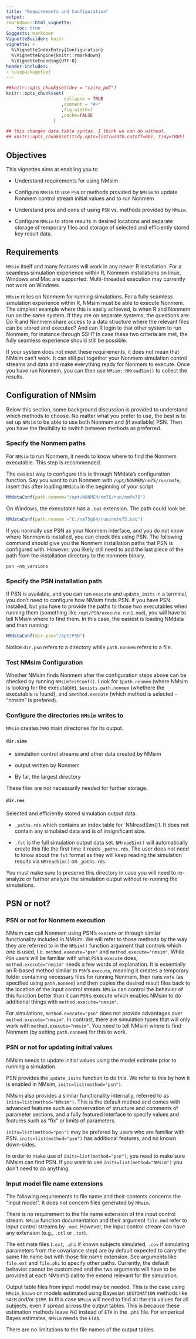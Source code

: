 ```yaml
---
title: "Requirements and Configuration"
output:
rmarkdown::html_vignette:
    toc: true
Suggests: markdown
VignetteBuilder: knitr
vignette: >
  %\VignetteIndexEntry{Configuration}
  %\VignetteEngine{knitr::rmarkdown}
  %\VignetteEncoding{UTF-8}
header-includes:
- \usepackage{ae}
---
```


```r
##knitr::opts_chunk$set(dev = "cairo_pdf")
knitr::opts_chunk$set(
                      collapse = TRUE
                     ,comment = "#>"
                     ,fig.width=7
                     ,cache=FALSE
                  )

## this changes data.table syntax. I think we can do without.
## knitr::opts_chunk$set(tidy.opts=list(width.cutoff=60), tidy=TRUE)
```



## Objectives
This vignettes aims at enabling you to

* Understand requirements for using NMsim

* Configure `NMsim` to use `PSN` or methods provided by `NMsim` to
  update Nonmem control stream initial values and to run Nonmem

* Understand pros and cons of using `PSN` vs. methods provided by
  `NMsim`.

* Configure `NMsim` to store results in desired locations and separate
  storage of temporary files and storage of selected and efficiently
  stored key result data.


## Requirements

`NMsim` itself and many features will work in any newer R installation. For a seamless simulation experience within R, Nonmem installations on linux, Windows and Mac are supported. Multi-threaded execution may currently not work on Windows.

`NMsim` relies on Nonmem for running simulations. For a fully seamless simulation experience within R, NMsim must be able to execute Nonmem. The simplest example where this is easily achieved, is when R and Nonmem run on the same system. If they are on separate systems, the questions are: Do R and Nonmem share access to a data structure where the relevant files can be stored and executed? And can R login to that other system to run Nonmem, for instance through SSH? In case these two criteria are met, the fully seamless experience should still be possible.

If your system does
not meet these requirements, it does not mean
that NMsim can't work. It can still put together your Nonmem
simulation control streams and data and make everything ready for Nonmem to execute. Once
you have run Nonmem, you can then use `NMsim::NMreadSim()` to
collect the results.



## Configuration of NMsim
Below this section, some background discussion is provided to
understand which methods to choose. No matter what you prefer to use,
the best is to set up `NMsim` to be able to use both Nonmem and (if
available) PSN. Then you have the flexibility to switch between
methods as preferred.

### Specify the Nonmem paths
For `NMsim` to run Nonmem, it needs to know where to find the Nonmem
executable. This step is recommended.

The easiest way to configure this is through NMdata's configuration
function. Say you want to run Nonmem with `/opt/NONMEM/nm75/run/nmfe`,
insert this after loading `NMdata` in the beginning of your script

```r
NMdataConf(path.nonmem="/opt/NONMEM/nm75/run/nmfe75")
```

On Windows, the executable has a `.bat` extension. The path could look be

```r
NMdataConf(path.nonmem ="C:/nm75g64/run/nmfe75.bat")
```

If you normally use PSN as your Nonmem interface, and you do
not know where Nonmem is installed, you can check this using PSN. The
following command should give you the Nonmem installation paths that
PSN is configured with. However, you likely still need to add the last
piece of the path from the installation directory to the nonmem
binary.

```
psn -nm_versions
```

### Specify the PSN installation path
If PSN is available, and you can run `execute` and `update_inits` in a
terminal, you don't need to configure how NMsim finds PSN. If you have PSN
installed, but you have to provide the paths to those two executables
when running them (something like `/opt/PSN/execute run1.mod`), you
will have to tell NMsim where to find them. In this case, the easiest
is loading NMdata and then running:

```r
NMdataConf(dir.psn="/opt/PSN")
```

Notice `dir.psn` refers to a directory while `path.nonmem`
refers to a file. 


### Test NMsim Configuration 
Whether NMsim finds Nonmem after the configuration steps above can be checked by running `NMsimTestConf()`. Look for `$path.nonmem` (where NMsim is looking for the executable), `$exists.path.nonmem` (whethere the executable is found), and `$method.execute` (which method is selected - "nmsim" is prefered).

### Configure the directories `NMsim` writes to
`NMsim` creates two main directories for its output.

#### `dir.sims`

- simulation control streams and other data created by NMsim 

- output written by Nonmem

- By far, the largest directory

These files are not necessarily needed for further storage. 

#### `dir.res`
Selected and efficiently stored simulation output data. 

- `_paths.rds` which contains an index table for `NMreadSim()1. It does not contain any simulated data and is of insignificant size. 

- `.fst` is the full simulation output data set. `NMreadSim()` will automatically create this file the first time it reads `_paths.rds`. The user does not need to know about the `fst` format as they will keep reading the simulation results via `NMreadSim()` on `_paths.rds`.

You must make sure to preserve this directory in case you will need to re-analyze or further analyze the simulation output without re-running the simulations.

## PSN or not?
### PSN or not for Nonmem execution
NMsim can call Nonmem using PSN's `execute` or through similar
functionality included in NMsim. We will refer to those methods by
the way they are referred to in the `NMsim()` function argument that
controls which one is used, i.e. `method.execute="psn"` and
`method.execute="nmsim"`. While `PSN` users will be familiar with what `PSN`'s `execute` does, `method.execute="nmsim"` needs a few words of explanation. It is essentially an R-based method similar to `PSN`'s `execute`, meaning it creates a temporary folder containing necessary files for running Nonmem, then runs `nmfe` (as specified using `path.nonmem`) and then copies the desired result files back to the location of the input control stream. `NMsim` can control the behavior of this function better than it can `PSN`'s execute which enables NMsim to do additional things with `method.execute="nmsim"`.

For simulations, `method.execute="psn"` does not provide advantages
over `method.execute="nmsim"`. In contrast, there are simulation types
that will only work with `method.execute="nmsim"`. You need to tell
NMsim where to find Nonmem (by setting `path.nonmem`) for this to work.


### PSN or not for updating initial values
NMsim needs to update initial values using the model estimate prior to
running a simulation. 


PSN provides the `update_inits` function to do
this. We
refer to this by how it is enabled in NMsim, `inits=list(method="psn")`.

NMsim also provides a similar functionality internally, referred to as
`inits=list(method="NMsim")`. This is the default method and comes with advanced features such as conservation of structure and comments of parameter sections, and a fully featured interface to specify values and features such as "fix" or limits of parameters.

`inits=list(method="psn")` may be prefered by users who are familiar with PSN. `inits=list(method="psn")` has additional features, and no known down-sides.

In order to make use of `inits=list(method="psn")`, you need to make
sure NMsim can find PSN. If you want to use `inits=list(method="NMsim")` you don't need to do anything.


### Input model file name extensions
The following requirements to file name and their contents concerns
the "input model". It does not concern files generated by `NMsim`.

There is no requirement to the file name extension of the input control stream. 
`NMsim` function documentation  and their argument `file.mod` refer to input control
streams by `.mod`. However, the input control stream can have any extension (e.g., `.ctl` or `.txt`). 


The estimate files (`.ext`, `.phi`
if known subjects simulated, `.cov` if simulating parameters from the covariance step) are by default expected to carry
the same file name but with those file name extension. See arguments like `file.ext` and `file.phi` to specify other paths. Currently, the default behavior cannot be customized and the two arguments will have to be provided at each NMsim() call to the extend relevant for the simulation.

Output table files from input model may be needed. This is the case using `NMsim_known` on models estimated using Bayesian `$ESTIMATION` methods like `SAEM` and/or `$IMP`. In this case `NMsim` will need to find all the `ETA` values for all subjects, even if spread across the output tables. This is because these estimation methods leave `PHI` instead of `ETA` in the `.phi` file. For emperical Bayes estimates, `NMsim` needs the `ETA`s.

There are no limitations to the file names of the output tables. 
